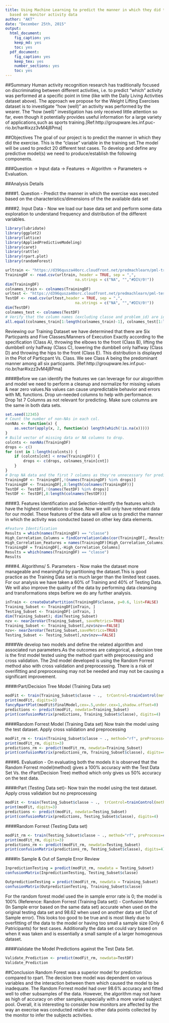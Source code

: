 ```yaml
---
title: Using Machine Learning to predict the manner in which they did the exercise
  based on monitor activity data
author: "AKT"
date: "December 25th, 2015"
output:
  html_document:
    fig_caption: yes
    keep_md: yes
    toc: yes
  pdf_document:
    fig_caption: yes
    keep_tex: yes
    number_sections: yes
    toc: yes
---
```


##Summary
Human activity recognition research has traditionally focused on discriminating between different activities, i.e. to predict "which" activity was performed at a specific point in time (like with the Daily Living Activities dataset above). The approach we propose for the Weight Lifting Exercises dataset is to investigate "how (well)" an activity was performed by the wearer. The "how (well)" investigation has only received little attention so far, even though it potentially provides useful information for a large variety of applications,such as sports training.[Ref:http://groupware.les.inf.puc-rio.br/har#ixzz3vM4j8Pma]

##Objectives
The goal of our project is to predict the manner in which they did the exercise. This is the "classe" variable in the training set.The model will be used to predict 20 different test cases. To develop and define any predictive model(s) we need to produce/establish the following components.

###Question -> Input data -> Features -> Algorithm -> Parameters -> Evaluation.

##Analysis Details

####1. Question - Predict the manner in which the exercise was executed based on the characteristics/dimensions of the the available data set

####2. Input Data - Now we load our base data set and perform some data exploration to understand frequency and distribution of the different variables. 

```r
library(lubridate)
library(ggplot2)
library(lattice)
library(AppliedPredictiveModeling)
library(caret)
library(rattle)
library(rpart.plot)
library(randomForest)

urltrain <- "https://d396qusza40orc.cloudfront.net/predmachlearn/pml-training.csv"
TrainingDF <- read.csv(urltrain, header = TRUE, sep = ",", 
                               na.strings = c("NA", "","#DIV/0!"))
dim(TrainingDF)
colnames_train <- colnames(TrainingDF)
urltest <- "https://d396qusza40orc.cloudfront.net/predmachlearn/pml-testing.csv"
TestDF <- read.csv(urltest,header = TRUE, sep = ",", 
                               na.strings = c("NA", "","#DIV/0!"))
dim(TestDF)
colnames_test <- colnames(TestDF)
# Verify that the column names (excluding classe and problem_id) are identical in the training and test set.
all.equal(colnames_train[1:length(colnames_train)-1], colnames_test[1:length(colnames_train)-1])
```

Reviewing our Training Dataset we have determined that there are Six Particpants and Five Classes/Manners of Execution
Exactly according to the specification (Class A), throwing the elbows to the front (Class B), lifting the dumbbell only halfway (Class C), lowering the dumbbell only halfway (Class D) and throwing the hips to the front (Class E). This distribution is displayed in the Plot of Particpant Vs. Class. We see Class A being the predominant manner among all six particpants. [Ref:http://groupware.les.inf.puc-rio.br/har#ixzz3vM4j8Pma]

####Before we can identify the features we can leverage for our alogorithm and model we need to perform a cleanup and normalize for missing values & near zero values.Na values can cause unpredictable behavior and errors with ML functions. Drop un-needed columns to help with performance. Drop 1st 7 Columns as not relevant for predicting. Make sure columns are the same in both data sets.

```r
set.seed(12345)
# Count the number of non-NAs in each col.
nonNAs <- function(x) {
    as.vector(apply(x, 2, function(x) length(which(!is.na(x)))))
}
# Build vector of missing data or NA columns to drop.
colcnts <- nonNAs(TrainingDF)
drops <- c()
for (cnt in 1:length(colcnts)) {
    if (colcnts[cnt] < nrow(TrainingDF)) {
        drops <- c(drops, colnames_train[cnt])
    }
}
# Drop NA data and the first 7 columns as they're unnecessary for predicting.
TrainingDF <- TrainingDF[,!(names(TrainingDF) %in% drops)]
TrainingDF <- TrainingDF[,8:length(colnames(TrainingDF))]
TestDF <- TestDF[,!(names(TestDF) %in% drops)]
TestDF <- TestDF[,8:length(colnames(TestDF))]

```

####3. Features Identification and Selection-Identify the features which have the highest correlation to classe. Now we will only have relevant data for our model. These features of the data will allow us to predict the manner in which the activity was conducted based on other key data elements.

```r
#Feature Identification 
Results = which(names(TrainingDF) == "classe")
High_Correlation_Columns = findCorrelation(abs(cor(TrainingDF[,-Results])),0.90)
High_Correlation_Features = names(TrainingDF)[High_Correlation_Columns]
TrainingDF = TrainingDF[,-High_Correlation_Columns]
Results = which(names(TrainingDF) == "classe")
Results
```

####4. Algorithms/ 5. Parameters - Now make the dataset more manageable and meaningful by partitioning the dataset.This is  good practice as the Training Data set is much larger than the limited test cases. For our analysis we have taken a 60% of Training and 40% of Testing Data. We will also improve the quality of the data by performing data cleansing and transformations steps before we do any further analysis.

```r
inTrain <- createDataPartition(TrainingDF$classe, p=0.6, list=FALSE)
Training_Subset <- TrainingDF[inTrain, ]
Testing_Subset <- TrainingDF[-inTrain, ]
dim(Training_Subset); dim(Testing_Subset)
nzv <- nearZeroVar(Training_Subset, saveMetrics=TRUE)
Training_Subset <- Training_Subset[,nzv$nzv==FALSE]
nzv<- nearZeroVar(Testing_Subset,saveMetrics=TRUE)
Testing_Subset <- Testing_Subset[,nzv$nzv==FALSE]
```

####We develop two models and define the related algorithm and associated run parameters.As the outcomes are categorical, a decision tree is the first model tested using the method rpart with preprocessing and cross validation. The 2nd model developed is using the Random Forrest method also with cross validation and preprocessing. There is a risk of overifitting and preprocessing may not be needed  and may not be causing a significant improvement.

####rPart/Decision Tree  Model (Training Data set)

```r
modFit <- train(Training_Subset$classe ~ .,  trControl=trainControl(method = "cv", number = 4), data = Training_Subset, method="rpart")
print(modFit, digits=3)
fancyRpartPlot(modFit$finalModel,cex=.5,under.cex=1,shadow.offset=0)
predictions <- predict(modFit, newdata=Training_Subset)
print(confusionMatrix(predictions, Training_Subset$classe), digits=4)
```

####Random Forrest Model (Training Data set) Now train the model using the test dataset. Apply cross validation and preprocessing 

```r
modFit_rm <- train(Training_Subset$classe ~ ., method="rf", preProcess=c("center", "scale"), trControl=trainControl(method = "cv", number = 4), data=Training_Subset)
print(modFit_rm, digits=3)
predictions_rm <- predict(modFit_rm, newdata=Training_Subset)
print(confusionMatrix(predictions_rm, Training_Subset$classe), digits=4)
```

####6. Evaluation - On evaluating both the models it is observed that the Random Forrest model(method) gives a 100% accuracy with the Test Data Set Vs. the rPart(Decision Tree) method which only gives us 50% accuracy on the test data.

####rPart (Testing Data set)- Now train the model using the test dataset. Apply cross validation but no preprocessing

```r
modFit <- train(Testing_Subset$classe ~ .,  trControl=trainControl(method = "cv", number = 4), data = Testing_Subset, method="rpart")
print(modFit, digits=3)
predictions <- predict(modFit, newdata=Testing_Subset)
print(confusionMatrix(predictions, Testing_Subset$classe), digits=4)
```

####Random Forrest (Testing Data set)

```r
modFit_rm <- train(Testing_Subset$classe ~ ., method="rf", preProcess=c("center", "scale"), trControl=trainControl(method = "cv", number = 4), data=Testing_Subset)
print(modFit_rm, digits=3)
predictions_rm <- predict(modFit_rm, newdata=Testing_Subset)
print(confusionMatrix(predictions_rm, Testing_Subset$classe), digits=4)
```

####In Sample & Out of Sample Error Review

```r
InpredictionTesting = predict(modFit_rm, newdata = Testing_Subset)
confusionMatrix(InpredictionTesting, Testing_Subset$classe)

OutpredictionTesting = predict(modFit_rm, newdata = Training_Subset)
confusionMatrix(OutpredictionTesting, Training_Subset$classe)
```

For the random forest model used the in sample error rate is 0; the model is 100% (Reference: Random Forrest (Training Data set)) - Confusion Matrix (In Sample error based on the same data set) accurate when used on the original testing data set and 98.62 when used on another data set (Out of Sample error). This looks too good to be true and is most likely due to overfitting of the data to the model or having too small a sample size (Only 6 Patricipants) for test cases. Additionally the data set could vary based on when it was taken and is essentially a small sample of a larger homogenous dataset.

####Validate the Model Predictions against the Test Data Set.

```r
Validate_Prediction <- predict(modFit_rm, newdata=TestDF)
Validate_Prediction
```

##Conclusion
Random Forest was a superior model for prediction compared to rpart. The decision tree model was dependent on various variables and the interaction between them which caused the model to be inadequate. The Random Forrest model had over 98.6% accuracy and fitted well to other subsamples of the data. However, the algorithm may not have as high of accuracy on other samples,especially with a more varied subject pool. 
Overall, it is interesting to consider how monitors are affected by the way an execrise was conducted relative to other data points collected by the monitor to infer the subjects activities.
